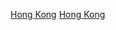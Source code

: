 [[Category:2010年代亞洲建立|Hong Kong]]
{{EstcatCountryDecade|20|1|21|香港|Hong Kong}}
[[Category:2010年代中國建立|Hong Kong]]